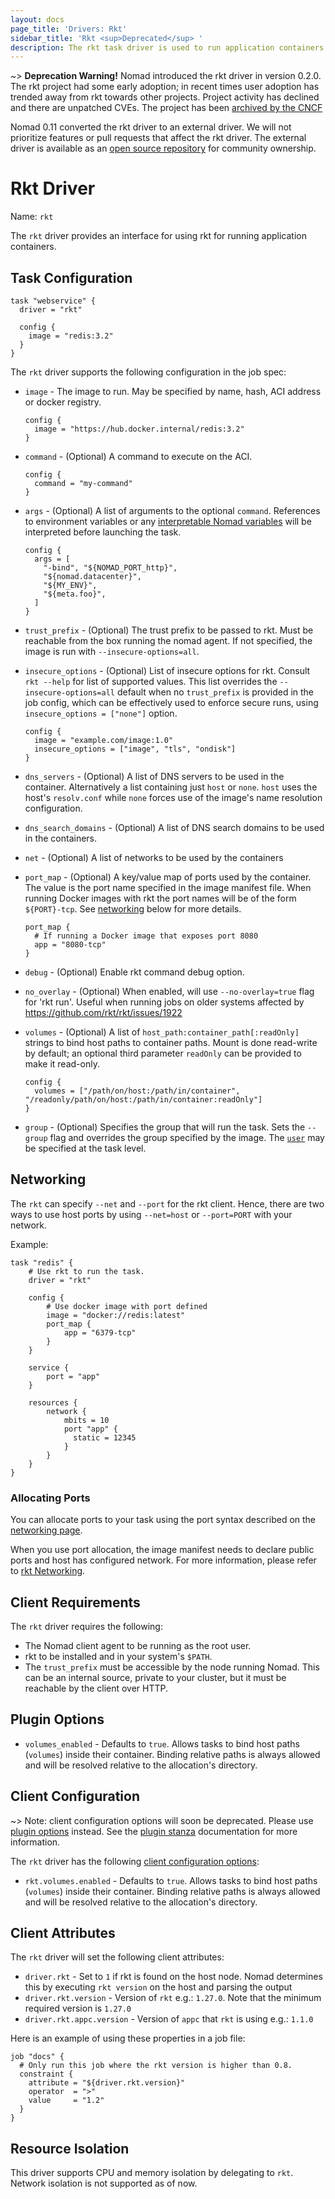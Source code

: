 ```yaml
---
layout: docs
page_title: 'Drivers: Rkt'
sidebar_title: 'Rkt <sup>Deprecated</sup> '
description: The rkt task driver is used to run application containers using rkt.
---
```


~> **Deprecation Warning!**
Nomad introduced the rkt driver in version 0.2.0. The rkt project had some
early adoption; in recent times user adoption has trended away from rkt towards
other projects. Project activity has declined and there are unpatched CVEs.
The project has been [archived by the CNCF](https://github.com/rkt/rkt/issues/4004#issuecomment-507358362)

Nomad 0.11 converted the rkt driver to an external driver. We will not prioritize features
or pull requests that affect the rkt driver. The external driver is available as an [open source
repository](https://github.com/hashicorp/nomad-driver-rkt) for community ownership.

# Rkt Driver

Name: `rkt`

The `rkt` driver provides an interface for using rkt for running
application containers.

## Task Configuration

```hcl
task "webservice" {
  driver = "rkt"

  config {
    image = "redis:3.2"
  }
}
```

The `rkt` driver supports the following configuration in the job spec:

- `image` - The image to run. May be specified by name, hash, ACI address
  or docker registry.

  ```hcl
  config {
    image = "https://hub.docker.internal/redis:3.2"
  }
  ```

- `command` - (Optional) A command to execute on the ACI.

  ```hcl
  config {
    command = "my-command"
  }
  ```

- `args` - (Optional) A list of arguments to the optional `command`. References
  to environment variables or any [interpretable Nomad
  variables](/docs/runtime/interpolation) will be interpreted before
  launching the task.

  ```hcl
  config {
    args = [
      "-bind", "${NOMAD_PORT_http}",
      "${nomad.datacenter}",
      "${MY_ENV}",
      "${meta.foo}",
    ]
  }
  ```

- `trust_prefix` - (Optional) The trust prefix to be passed to rkt. Must be
  reachable from the box running the nomad agent. If not specified, the image is
  run with `--insecure-options=all`.

- `insecure_options` - (Optional) List of insecure options for rkt. Consult `rkt --help`
  for list of supported values. This list overrides the `--insecure-options=all` default when
  no `trust_prefix` is provided in the job config, which can be effectively used to enforce
  secure runs, using `insecure_options = ["none"]` option.

  ```hcl
  config {
    image = "example.com/image:1.0"
    insecure_options = ["image", "tls", "ondisk"]
  }
  ```

- `dns_servers` - (Optional) A list of DNS servers to be used in the container.
  Alternatively a list containing just `host` or `none`. `host` uses the host's
  `resolv.conf` while `none` forces use of the image's name resolution configuration.

- `dns_search_domains` - (Optional) A list of DNS search domains to be used in
  the containers.

- `net` - (Optional) A list of networks to be used by the containers

- `port_map` - (Optional) A key/value map of ports used by the container. The
  value is the port name specified in the image manifest file. When running
  Docker images with rkt the port names will be of the form `${PORT}-tcp`. See
  [networking](#networking) below for more details.

  ```hcl
  port_map {
    # If running a Docker image that exposes port 8080
    app = "8080-tcp"
  }
  ```

* `debug` - (Optional) Enable rkt command debug option.

* `no_overlay` - (Optional) When enabled, will use `--no-overlay=true` flag for 'rkt run'.
  Useful when running jobs on older systems affected by https://github.com/rkt/rkt/issues/1922

* `volumes` - (Optional) A list of `host_path:container_path[:readOnly]` strings to bind
  host paths to container paths.
  Mount is done read-write by default; an optional third parameter `readOnly` can be provided
  to make it read-only.

  ```hcl
  config {
    volumes = ["/path/on/host:/path/in/container", "/readonly/path/on/host:/path/in/container:readOnly"]
  }
  ```

* `group` - (Optional) Specifies the group that will run the task. Sets the
  `--group` flag and overrides the group specified by the image. The
  [`user`][user] may be specified at the task level.

## Networking

The `rkt` can specify `--net` and `--port` for the rkt client. Hence, there are two ways to use host ports by
using `--net=host` or `--port=PORT` with your network.

Example:

```hcl
task "redis" {
	# Use rkt to run the task.
	driver = "rkt"

	config {
		# Use docker image with port defined
		image = "docker://redis:latest"
		port_map {
			app = "6379-tcp"
		}
	}

	service {
		port = "app"
	}

	resources {
		network {
			mbits = 10
			port "app" {
			  static = 12345
			}
		}
	}
}
```

### Allocating Ports

You can allocate ports to your task using the port syntax described on the
[networking page](/docs/job-specification/network).

When you use port allocation, the image manifest needs to declare public ports and host has configured network.
For more information, please refer to [rkt Networking](https://coreos.com/rkt/docs/latest/networking/overview).

## Client Requirements

The `rkt` driver requires the following:

- The Nomad client agent to be running as the root user.
- rkt to be installed and in your system's `$PATH`.
- The `trust_prefix` must be accessible by the node running Nomad. This can be an
  internal source, private to your cluster, but it must be reachable by the client
  over HTTP.

## Plugin Options

- `volumes_enabled` - Defaults to `true`. Allows tasks to bind host paths
  (`volumes`) inside their container. Binding relative paths is always allowed
  and will be resolved relative to the allocation's directory.

## Client Configuration

~> Note: client configuration options will soon be deprecated. Please use [plugin options][plugin-options] instead. See the [plugin stanza][plugin-stanza] documentation for more information.

The `rkt` driver has the following [client configuration
options](/docs/configuration/client#options):

- `rkt.volumes.enabled` - Defaults to `true`. Allows tasks to bind host paths
  (`volumes`) inside their container. Binding relative paths is always allowed
  and will be resolved relative to the allocation's directory.

## Client Attributes

The `rkt` driver will set the following client attributes:

- `driver.rkt` - Set to `1` if rkt is found on the host node. Nomad determines
  this by executing `rkt version` on the host and parsing the output
- `driver.rkt.version` - Version of `rkt` e.g.: `1.27.0`. Note that the minimum required
  version is `1.27.0`
- `driver.rkt.appc.version` - Version of `appc` that `rkt` is using e.g.: `1.1.0`

Here is an example of using these properties in a job file:

```hcl
job "docs" {
  # Only run this job where the rkt version is higher than 0.8.
  constraint {
    attribute = "${driver.rkt.version}"
    operator  = ">"
    value     = "1.2"
  }
}
```

## Resource Isolation

This driver supports CPU and memory isolation by delegating to `rkt`. Network
isolation is not supported as of now.

[user]: /docs/job-specification/task#user
[plugin-options]: #plugin-options
[plugin-stanza]: /docs/configuration/plugin
